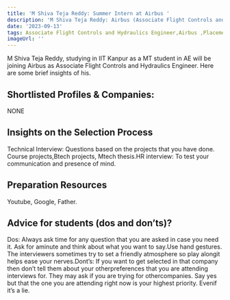 ```yaml
---
title: 'M Shiva Teja Reddy: Summer Intern at Airbus '
description: 'M Shiva Teja Reddy: Airbus (Associate Flight Controls and Hydraulics Engineer)'
date: '2023-09-13'
tags: Associate Flight Controls and Hydraulics Engineer,Airbus ,Placement
imageUrl: ''
---
```


M Shiva Teja Reddy, studying in IIT Kanpur as a MT  student in AE  will be joining Airbus  as Associate Flight Controls and Hydraulics Engineer. Here are some brief insights of his.

## Shortlisted Profiles & Companies:
NONE

## Insights on the Selection Process
Technical Interview: Questions based on the projects that you have done. Course projects,Btech projects, Mtech thesis.HR interview: To test your communication and presence of mind.

##  Preparation Resources
Youtube, Google, Father.

## Advice for students (dos and don’ts)? 
Dos: Always ask time for any question that you are asked in case you need it. Ask for aminute and think about what you want to say.Use hand gestures. The interviewers sometimes try to set a friendly atmosphere so play alongit helps ease your nerves.Dont’s: If you want to get selected in that company then don’t tell them about your otherpreferences that you are attending interviews for. They may ask if you are trying for othercompanies. Say yes but that the one you are attending right now is your highest priority. Evenif it’s a lie.

